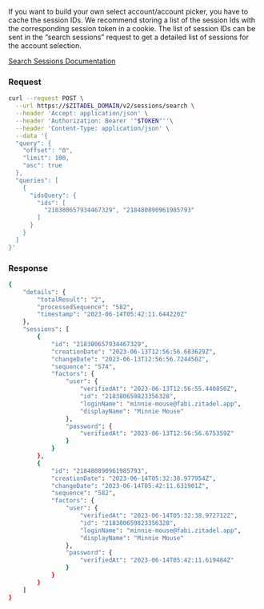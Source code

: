 
If you want to build your own select account/account picker, you have to cache the session IDs.
We recommend storing a list of the session Ids with the corresponding session token in a cookie.
The list of session IDs can be sent in the “search sessions” request to get a detailed list of sessions for the account selection.

[Search Sessions Documentation](/docs/apis/resources/session_service/session-service-list-sessions)

### Request

```bash
curl --request POST \
  --url https://$ZITADEL_DOMAIN/v2/sessions/search \
  --header 'Accept: application/json' \
  --header 'Authorization: Bearer '"$TOKEN"''\
  --header 'Content-Type: application/json' \
  --data '{
  "query": {
    "offset": "0",
    "limit": 100,
    "asc": true
  },
  "queries": [
    {
      "idsQuery": {
        "ids": [
          "218380657934467329", "218480890961985793"
        ]
      }
    }
  ]
}'
```

### Response

```bash
{
	"details": {
		"totalResult": "2",
		"processedSequence": "582",
		"timestamp": "2023-06-14T05:42:11.644220Z"
	},
	"sessions": [
		{
			"id": "218380657934467329",
			"creationDate": "2023-06-13T12:56:56.683629Z",
			"changeDate": "2023-06-13T12:56:56.724450Z",
			"sequence": "574",
			"factors": {
				"user": {
					"verifiedAt": "2023-06-13T12:56:55.440850Z",
					"id": "218380659823356328",
					"loginName": "minnie-mouse@fabi.zitadel.app",
					"displayName": "Minnie Mouse"
				},
				"password": {
					"verifiedAt": "2023-06-13T12:56:56.675359Z"
				}
			}
		},
		{
			"id": "218480890961985793",
			"creationDate": "2023-06-14T05:32:38.977954Z",
			"changeDate": "2023-06-14T05:42:11.631901Z",
			"sequence": "582",
			"factors": {
				"user": {
					"verifiedAt": "2023-06-14T05:32:38.972712Z",
					"id": "218380659823356328",
					"loginName": "minnie-mouse@fabi.zitadel.app",
					"displayName": "Minnie Mouse"
				},
				"password": {
					"verifiedAt": "2023-06-14T05:42:11.619484Z"
				}
			}
		}
	]
}
```
